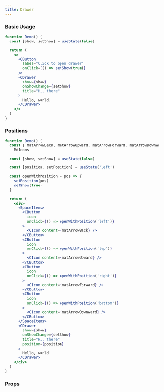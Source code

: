```yaml
---
title: Drawer
---
```


### Basic Usage

```jsx live
function Demo() {
  const [show, setShow] = useState(false)

  return (
    <>
      <CButton
        label="Click to open drawer"
        onClick={() => setShow(true)}
      />
      <CDrawer
        show={show}
        onShowChange={setShow}
        title="Hi, there"
      >
        Hello, world.
      </CDrawer>
    </>
  )
}
```

### Positions

```jsx live
function Demo() {
  const { matArrowBack, matArrowUpward, matArrowForward, matArrowDownward } =
    MdIcons

  const [show, setShow] = useState(false)

  const [position, setPosition] = useState('left')

  const openWithPosition = pos => {
    setPosition(pos)
    setShow(true)
  }

  return (
    <div>
      <SpaceItems>
        <CButton
          icon
          onClick={() => openWithPosition('left')}
        >
          <CIcon content={matArrowBack} />
        </CButton>
        <CButton
          icon
          onClick={() => openWithPosition('top')}
        >
          <CIcon content={matArrowUpward} />
        </CButton>
        <CButton
          icon
          onClick={() => openWithPosition('right')}
        >
          <CIcon content={matArrowForward} />
        </CButton>
        <CButton
          icon
          onClick={() => openWithPosition('bottom')}
        >
          <CIcon content={matArrowDownward} />
        </CButton>
      </SpaceItems>
      <CDrawer
        show={show}
        onShowChange={setShow}
        title="Hi, there"
        position={position}
      >
        Hello, world
      </CDrawer>
    </div>
  )
}
```

### Props

<PropTable
  name="CDrawer"
  typeWidth="280px"
/>
